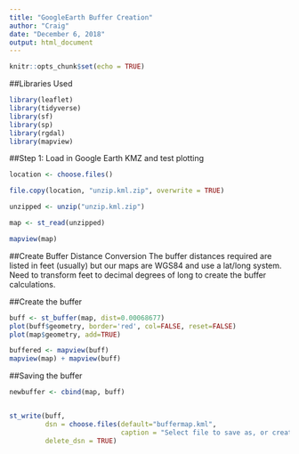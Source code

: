 ```yaml
---
title: "GoogleEarth Buffer Creation"
author: "Craig"
date: "December 6, 2018"
output: html_document
---
```


```r
knitr::opts_chunk$set(echo = TRUE)
```

##Libraries Used

```r
library(leaflet)
library(tidyverse)
library(sf)
library(sp)
library(rgdal)
library(mapview)
```

##Step 1:  Load in Google Earth KMZ and test plotting

```r

location <- choose.files()

file.copy(location, "unzip.kml.zip", overwrite = TRUE)

unzipped <- unzip("unzip.kml.zip")

map <- st_read(unzipped)

mapview(map)

```

##Create Buffer Distance Conversion
The buffer distances required are listed in feet (usually) but our maps are WGS84 and use a lat/long system.  Need to transform feet to decimal degrees of long to create the buffer calculations.

##Create the buffer
```r
buff <- st_buffer(map, dist=0.00068677)
plot(buff$geometry, border='red', col=FALSE, reset=FALSE)
plot(map$geometry, add=TRUE)

buffered <- mapview(buff)
mapview(map) + mapview(buff)
```

##Saving the buffer
```r
newbuffer <- cbind(map, buff)


st_write(buff, 
         dsn = choose.files(default="buffermap.kml", 
                            caption = "Select file to save as, or create new file"),
         delete_dsn = TRUE)
```

